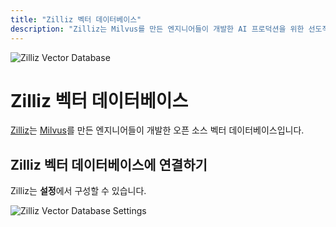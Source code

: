 ```yaml
---
title: "Zilliz 벡터 데이터베이스"
description: "Zilliz는 Milvus를 만든 엔지니어들이 개발한 AI 프로덕션을 위한 선도적인 벡터 데이터베이스 회사입니다."
---
```



<Image
  src="/images/anythingllm-setup/vector-database-configuration/cloud/zilliz/header-image.png"
  height={1080}
  width={1920}
  quality={100}
  alt="Zilliz Vector Database"
/>

# Zilliz 벡터 데이터베이스

[Zilliz](https://zilliz.com/)는 [Milvus](https://milvus.io/)를 만든 엔지니어들이 개발한 오픈 소스 벡터 데이터베이스입니다.

## Zilliz 벡터 데이터베이스에 연결하기

Zilliz는 **설정**에서 구성할 수 있습니다.

<Image
  src="/images/anythingllm-setup/vector-database-configuration/cloud/zilliz/zilliz-vectordb.png"
  height={1080}
  width={1920}
  quality={100}
  alt="Zilliz Vector Database Settings"
/>

